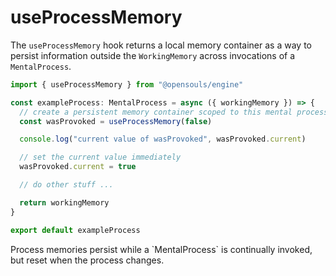 # useProcessMemory

The `useProcessMemory` hook returns a local memory container as a way to persist information outside the `WorkingMemory` across invocations of a `MentalProcess`.

```typescript filename="exampleProcess.ts" {1,5-10}
import { useProcessMemory } from "@opensouls/engine"

const exampleProcess: MentalProcess = async ({ workingMemory }) => {
  // create a persistent memory container scoped to this mental process
  const wasProvoked = useProcessMemory(false)

  console.log("current value of wasProvoked", wasProvoked.current)

  // set the current value immediately
  wasProvoked.current = true

  // do other stuff ...

  return workingMemory
}

export default exampleProcess
```

 
<Callout type="info" emoji="ℹ️">
Process memories persist while a `MentalProcess` is continually invoked, but reset when the process changes.
</Callout>